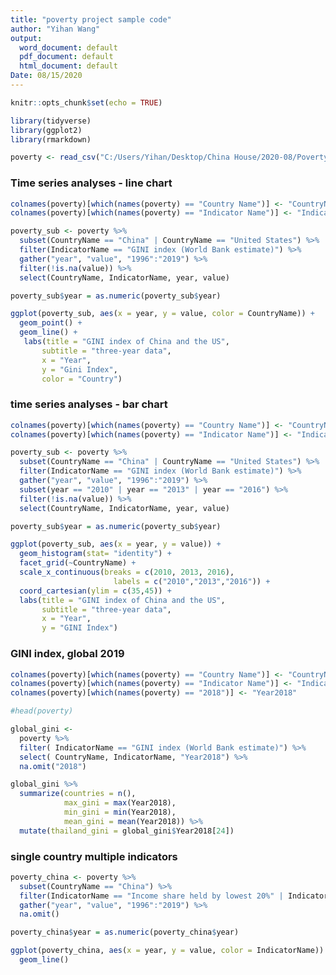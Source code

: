 ---
title: "poverty project sample code"
author: "Yihan Wang"
output:
  word_document: default
  pdf_document: default
  html_document: default
Date: 08/15/2020
---

```{r setup, include=FALSE}
knitr::opts_chunk$set(echo = TRUE)
```


```{r}
library(tidyverse)
library(ggplot2)
library(rmarkdown)

poverty <- read_csv("C:/Users/Yihan/Desktop/China House/2020-08/Poverty_ChinaHouse.csv")
```

### Time series analyses - line chart
```{r}
colnames(poverty)[which(names(poverty) == "Country Name")] <- "CountryName"
colnames(poverty)[which(names(poverty) == "Indicator Name")] <- "IndicatorName"

poverty_sub <- poverty %>%
  subset(CountryName == "China" | CountryName == "United States") %>%
  filter(IndicatorName == "GINI index (World Bank estimate)") %>%
  gather("year", "value", "1996":"2019") %>%
  filter(!is.na(value)) %>%
  select(CountryName, IndicatorName, year, value)

poverty_sub$year = as.numeric(poverty_sub$year)

ggplot(poverty_sub, aes(x = year, y = value, color = CountryName)) +
  geom_point() +
  geom_line() +
   labs(title = "GINI index of China and the US",
       subtitle = "three-year data",
       x = "Year", 
       y = "Gini Index",
       color = "Country") 

```
### time series analyses - bar chart 
```{r}
colnames(poverty)[which(names(poverty) == "Country Name")] <- "CountryName"
colnames(poverty)[which(names(poverty) == "Indicator Name")] <- "IndicatorName"

poverty_sub <- poverty %>%
  subset(CountryName == "China" | CountryName == "United States") %>%
  filter(IndicatorName == "GINI index (World Bank estimate)") %>%
  gather("year", "value", "1996":"2019") %>%
  subset(year == "2010" | year == "2013" | year == "2016") %>%
  filter(!is.na(value)) %>%
  select(CountryName, IndicatorName, year, value)

poverty_sub$year = as.numeric(poverty_sub$year)

ggplot(poverty_sub, aes(x = year, y = value)) +
  geom_histogram(stat= "identity") +
  facet_grid(~CountryName) +
  scale_x_continuous(breaks = c(2010, 2013, 2016), 
                       labels = c("2010","2013","2016")) +
  coord_cartesian(ylim = c(35,45)) +
  labs(title = "GINI index of China and the US",
       subtitle = "three-year data",
       x = "Year", 
       y = "GINI Index") 

```

### GINI index, global 2019 

```{r}
colnames(poverty)[which(names(poverty) == "Country Name")] <- "CountryName"
colnames(poverty)[which(names(poverty) == "Indicator Name")] <- "IndicatorName"
colnames(poverty)[which(names(poverty) == "2018")] <- "Year2018"

#head(poverty)

global_gini <- 
  poverty %>%
  filter( IndicatorName == "GINI index (World Bank estimate)") %>%
  select( CountryName, IndicatorName, "Year2018") %>%
  na.omit("2018") 

global_gini %>%
  summarize(countries = n(),
            max_gini = max(Year2018),
            min_gini = min(Year2018),
            mean_gini = mean(Year2018)) %>%
  mutate(thailand_gini = global_gini$Year2018[24])
```

### single country multiple indicators 
```{r}
poverty_china <- poverty %>%
  subset(CountryName == "China") %>%
  filter(IndicatorName == "Income share held by lowest 20%" | IndicatorName == "Income share held by highest 20%" | IndicatorName == "GINI index (World Bank estimate)") %>%
  gather("year", "value", "1996":"2019") %>%
  na.omit()

poverty_china$year = as.numeric(poverty_china$year)

ggplot(poverty_china, aes(x = year, y = value, color = IndicatorName)) + 
  geom_line()

```
